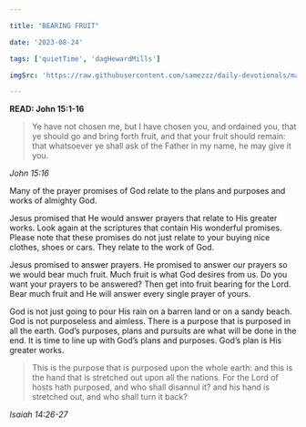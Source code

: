 ```yaml
---

title: "BEARING FRUIT"

date: '2023-08-24'

tags: ['quietTime', 'dagHewardMills']

imgSrc: 'https://raw.githubusercontent.com/samezzz/daily-devotionals/main/images/escapes.jpg'

---
```


**READ: John 15:1-16**

>Ye have not chosen me, but I have chosen you, and ordained you, that ye should go and bring forth fruit, and that your fruit should remain: that whatsoever ye shall ask of the Father in my name, he may give it you.

*John 15:16*

Many of the prayer promises of God relate to the plans and purposes and works of almighty God.

Jesus promised that He would answer prayers that relate to His greater works. Look again at the scriptures that contain His wonderful promises. Please note that these promises do not just relate to your buying nice clothes, shoes or cars. They relate to the work of God.

Jesus promised to answer prayers. He promised to answer our prayers so we would bear much fruit. Much fruit is what God desires from us. Do you want your prayers to be answered? Then get into fruit bearing for the Lord. Bear much fruit and He will answer every single prayer of yours.

God is not just going to pour His rain on a barren land or on a sandy beach. God is not purposeless and aimless. There is a purpose that is purposed in all the earth. God’s purposes, plans and pursuits are what will be done in the end. It is time to line up with God’s plans and purposes. God’s plan is His greater works.

>This is the purpose that is purposed upon the whole earth: and this is the hand that is stretched out upon all the nations. For the Lord of hosts hath purposed, and who shall disannul it? and his hand is stretched out, and who shall turn it back?

*Isaiah 14:26-27*

